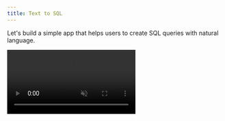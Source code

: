 ```yaml
---
title: Text to SQL
---
```


Let's build a simple app that helps users to create SQL queries with natural language.

<Frame caption="Preview of the final result">
  <video controls autoPlay loop muted src="/images/text-to-sql.mp4" />
</Frame>

## Prerequisites

This example has extra dependencies. You can install them with:

```bash
pip install chainlit openai
```

## Imports

```python app.py
import os
from openai import AsyncOpenAI


from chainlit.playground.providers.openai import ChatOpenAI
import chainlit as cl


client = AsyncOpenAI(api_key="YOUR_OPENAI_API_KEY")
```

## Define a prompt template and LLM settings

````python app.py
template = """SQL tables (and columns):
* Customers(customer_id, signup_date)
* Streaming(customer_id, video_id, watch_date, watch_minutes)

A well-written SQL query that {input}:
```"""


settings = {
    "model": "gpt-3.5-turbo",
    "temperature": 0,
    "max_tokens": 500,
    "top_p": 1,
    "frequency_penalty": 0,
    "presence_penalty": 0,
    "stop": ["```"],
}
````

## Add the Assistant Logic

Here, we decorate the `main` function with the [@on_message](/api-reference/lifecycle-hooks/on-message) decorator to tell Chainlit to run the `main` function each time a user sends a message.

Then, we wrap our text to sql logic in a [Step](/concepts/step).

```python app.py
@cl.step(type="llm", root=True, language="sql")
async def text_to_sql(text: str):
    # Create a ChatGeneration to enable the prompt playground
    generation = cl.ChatGeneration(
        provider=ChatOpenAI.id,
        messages=[
            cl.GenerationMessage(
                role="user",
                template=template,
                formatted=template.format(input=text),
            )
        ],
        settings=settings,
        inputs={"input": text},
    )

    # Call OpenAI
    stream = await client.chat.completions.create(
        messages=[m.to_openai() for m in generation.messages], stream=True, **settings
    )

    current_step = cl.context.current_step

    async for part in stream:
        if token := part.choices[0].delta.content or "":
            await current_step.stream_token(token)

    generation.completion = current_step.output

    current_step.generation = generation


@cl.on_message
async def main(message: cl.Message):
    await text_to_sql(message.content)

```

## Try it out

```bash
chainlit run app.py -w
```

You can ask questions like `Compute the number of customers who watched more than 50 minutes of video this month`.
